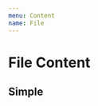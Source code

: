 ```yaml
---
menu: Content
name: File
---
```



# File Content

<link href="https://cdn.jsdelivr.net/npm/antd@3.26.6/dist/antd.min.css" rel="stylesheet" />

## Simple

<Playground>
  <RonpaFileContent 
    content={[{
        id: "first",
        path: "https://google.com/robots.txt",
        originalName: "first-file.txt",
        mimeType: "text",
        size: 340,
        lastModifyAt: new Date(),
        uploadedAt: new Date(),
    }, {
        id: "second",
        path: "https://google.com/robots.txt",
        originalName: "second-file.txt",
        mimeType: "text",
        size: 600,
        lastModifyAt: new Date(),
        uploadedAt: new Date(),
    }]}
    thesis={{
        insiders: ["First Insider"]
    }}
    insiders
    contentLimit={5}
  />
</Playground>
